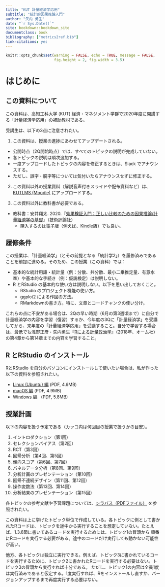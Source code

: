 ```yaml
---
title: "KUT 計量経済学応用"
subtitle: "統計的因果推論入門"
author: "矢内 勇生"
date: "`r Sys.Date()`"
site: bookdown::bookdown_site
documentclass: book
bibliography: ["metrics2ref.bib"]
link-citations: yes
---
```


```r
knitr::opts_chunk$set(warning = FALSE, echo = TRUE, message = FALSE, 
                      fig.height = 2, fig.width = 3.5)
```


# はじめに {-}

## この資料について

この資料は、高知工科大学 (KUT) 経済・マネジメント学群で2020年度に開講する「計量経済学応用」の補助教材である。

受講生は、以下の3点に注意されたい。

1. この資料は、授業の進捗にあわせてアップデートされる。
  - 公開時点（2Q開始時点）では、すべてのトピックの説明が完成していない。
  - 各トピックの説明は順次追加する。
  - 一度アップロードしたトピックの内容を修正するときは、Slack でアナウンスする。
  - ただし、誤字・脱字等については気付いたらアナウンスせずに修正する。

2. この資料以外の授業資料（解説音声付きスライドや配布資料など）は、[KUTLMS (Moodle)](https://lms.kochi-tech.ac.jp/course/view.php?id=793) にアップロードする。

3. この資料以外に教科書が必要である。
  - 教科書：安井翔太. 2020.『[効果検証入門：正しい比較のための因果推論/計量経済学の基礎](https://gihyo.jp/book/2020/978-4-297-11117-5)』（技術評論社）
    - 購入するのは電子版（例えば、Kindle版）でも良い。

## 履修条件

この授業は、「計量経済学」（とその前提となる「統計学2」）を履修済みであることを前提に進める。そのため、この授業（この資料）では：

- 基本的な統計用語・統計量（例：分散、共分散、最小二乗推定量、有意水準）や基本的な手続き（例：仮説検定）は説明しない。
- R とRStudio の基本的な使い方は説明しない。以下を思い出しておくこと。
  - RStudio のプロジェクト機能の使い方。
  - ggplot2 による作図の方法。
  - RMarkdownの書き方。特に、文章とコードチャンクの使い分け。

これらの点に不安がある場合は、2Qの早い時期（6月の第3週頃まで）に自分で計量経済学の内容を学習（復習）するか、今年度の3Qに「計量経済学」を受講してから、来年度の「計量経済学応用」を受講すること。自分で学習する場合は、最低でも浅野正彦・矢内勇生『[Rによる計量政治学](https://github.com/yukiyanai/quant-methods-R)』（2018年、オーム社）の第4章から第14章までの内容を学習すること。

## R とRStudio のインストール

RとRStudio を自分のパソコンにインストールして使いたい場合は、私が作った以下の資料を参照されたい。

- [Linux (Ubuntu) 編](http://yukiyanai.github.io/jp/resources/docs/install-R_ubuntu.pdf) (PDF, 4.6MB)
- [macOS 編](http://yukiyanai.github.io/jp/resources/docs/install-R_macOS.pdf) (PDF, 4.9MB)
- [Windows 編](http://yukiyanai.github.io/jp/resources/docs/install-R_windows.pdf) （PDF, 5.8MB)

## 授業計画

以下の内容を扱う予定である（カッコ内は何回目の授業で扱うかの目安）。

1. イントロダクション（第1回）
2. セレクションバイアス（第2回）
3. RCT（第3回）
4. 回帰分析（第4回、第5回）
5. 傾向スコア（第6回、第7回）
6. パネルデータ分析（第8回、第9回）
8. 分析計画のプレゼンテーション（第10回）
9. 回帰不連続デザイン（第11回、第12回）
10. 操作変数法（第13回、第14回）
11. 分析結果のプレゼンテーション（第15回）

各トピックの参考文献や予習課題については、[シラバス（PDFファイル）](http://yukiyanai.github.io/jp/classes/econometrics2/docs/syllabus-applied-econometrics_2020-2Q.pdf) を参照されたい。

この資料は上に挙げたトピック単位で作成している。各トピックに例として書かれたRコードは、トピックを途中から実行することを想定していない。たとえば、1.3.6節に書いてあるコードを実行するためには、トピック1の冒頭から 順番にRコードを実行する必要がある。途中のコードだけ実行しても動かない可能性が高い。

他方、各トピックは独立に実行できる。例えば、トピック3に書かれているコードを実行するために、トピック2に書かれたRコードを実行する必要はない。トピック3の冒頭から実行すれば十分である。
ただし、トピック1の内容は全員1度は実行済みであると仮定する。1度実行すれば、Rをインストールし直すか、バージョンアップするまで再度実行する必要はない。

